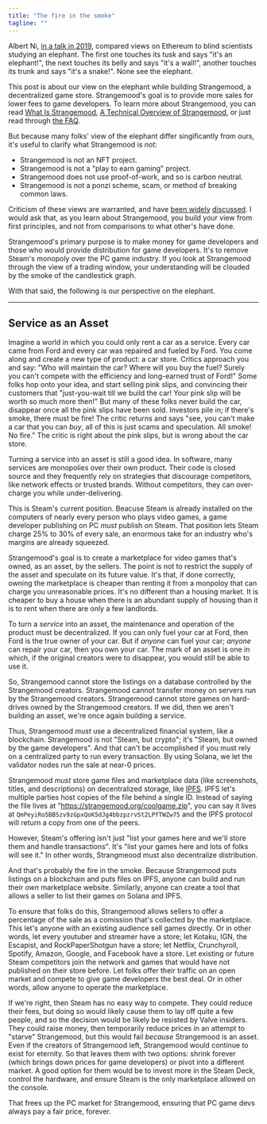 ```yaml
---
title: "The fire in the smoke"
tagline: ""
---
```


Albert Ni, [in a talk in 2019](https://www.youtube.com/watch?v=QndfwZF8YeY), compared views on Ethereum to blind scientists studying an elephant. The first one touches its tusk and says "it's an elephant!", the next touches its belly and says "it's a wall!", another touches its trunk and says "it's a snake!". None see the elephant.

This post is about our view on the elephant while building Strangemood, a decentralized game store. Strangemood's goal is to provide more sales for lower fees to game developers. To learn more about Strangemood, you can read [What Is Strangemood](/posts/what-is-strangemood), [A Technical Overview of Strangemood](/posts/technical-overview), or just read through [the FAQ](/about).

But because many folks' view of the elephant differ singificantly from ours, it's useful to clarify what Strangemood is _not_:

- Strangemood is not an NFT project.
- Strangemood is not a "play to earn gaming" project.
- Strangemood does not use proof-of-work, and so is carbon neutral.
- Strangemood is not a ponzi scheme, scam, or method of breaking common laws.

Criticism of these views are warranted, and have [been widely](https://web3isgoinggreat.com/) [discussed](https://www.mollywhite.net/annotations/latecomers-guide-to-crypto#). I would ask that, as you learn about Strangemood, you build your view from first principles, and not from comparisons to what other's have done.

Strangemood's primary purpose is to make money for game developers and those who would provide distribution for game developers. It's to remove Steam's monopoly over the PC game industry. If you look at Strangemood through the view of a trading window, your understanding will be clouded by the smoke of the candlestick graph.

With that said, the following is our perspective on the elephant.

---

## Service as an Asset

Imagine a world in which you could only rent a car as a service. Every car came from Ford and every car was repaired and fueled by Ford. You come along and create a new type of product: a car store. Critics approach you and say: "Who will maintain the car? Where will you buy the fuel? Surely you can't compete with the efficiency and long-earned trust of Ford!" Some folks hop onto your idea, and start selling pink slips, and convincing their customers that "just-you-wait till we build the car! Your pink slip will be worth so much more then!" But many of these folks never build the car, disappear once all the pink slips have been sold. Investors pile in; if there's smoke, there must be fire! The critic returns and says "see, you can't make a car that you can _buy_, all of this is just scams and speculation. All smoke! No fire." The critic is right about the pink slips, but is wrong about the car store.

Turning a service into an asset is still a good idea. In software, many services are monopolies over their own product. Their code is closed source and they frequently rely on strategies that discourage competitors, like network effects or trusted brands. Without competitors, they can over-charge you while under-delivering.

This is Steam's current position. Beacuse Steam is already installed on the computers of nearly every person who plays video games, a game developer publishing on PC _must_ publish on Steam. That position lets Steam charge 25% to 30% of every sale, an enormous take for an industry who's margins are already squeezed.

Strangemood's goal is to create a marketplace for video games that's owned, as an asset, by the sellers. The point is not to restrict the supply of the asset and speculate on its future value. It's that, if done correctly, owning the marketplace is cheaper than renting it from a monpoloy that can charge you unreasonable prices. It's no different than a housing market. It is cheaper to buy a house when there is an abundant supply of housing than it is to rent when there are only a few landlords.

To turn a _service_ into an asset, the maintenance and operation of the product must be decentralized. If you can only fuel your car at Ford, then Ford is the true owner of your car. But if _anyone_ can fuel your car; _anyone_ can repair your car, then you own your car. The mark of an asset is one in which, if the original creators were to disappear, you would still be able to use it.

So, Strangemood cannot store the listings on a database controlled by the Strangemood creators. Strangemood cannot transfer money on servers run by the Strangemood creators. Strangemood cannot store games on hard-drives owned by the Strangemood creators. If we did, then we aren't building an asset, we're once again building a service.

Thus, Strangemood _must_ use a decentralized financial system, like a blockchain. Strangemood is not "Steam, but crypto"; it's "Steam, but owned by the game developers". And that can't be accomplished if you must rely on a centralized party to run every transaction. By using Solana, we let the validator nodes run the sale at near-0 prices.

Strangemood _must_ store game files and marketplace data (like screenshots, titles, and descriptions) on decentralized storage, like [IPFS](https://ipfs.io/). IPFS let's multiple parties host copies of the file behind a single ID. Instead of saying the file lives at "https://strangemood.org/coolgame.zip", you can say it lives at `QmPeyiRo5BBSzv9zGpxQoK5dJg4bbzpzrvSt2LPfTWZw75` and the IPFS protocol will return a copy from one of the peers.

However, Steam's offering isn't just "list your games here and we'll store them and handle transactions". It's "list your games here and lots of folks will see it." In other words, Strangmeood must also decentralize distribution.

And that's probably the fire in the smoke. Because Strangemood puts listings on a blockchain and puts files on IPFS, anyone can build and run their _own_ marketplace website. Similarly, anyone can create a tool that allows a seller to list their games on Solana and IPFS.

To ensure that folks do this, Strangemood allows sellers to offer a percentage of the sale as a comission that's collected by the marketplace. This let's anyone with an existing audience sell games directly. Or in other words, let every youtuber and streamer have a store; let Kotaku, IGN, the Escapist, and RockPaperShotgun have a store; let Netflix, Crunchyroll, Spotify, Amazon, Google, and Facebook have a store. Let existing or future Steam competitors join the network and games that would have not published on their store before. Let folks offer their traffic on an open market and compete to give game developers the best deal. Or in other words, allow anyone to operate the marketplace.

If we're right, then Steam has no easy way to compete. They could reduce their fees, but doing so would likely cause them to lay off quite a few people, and so the decision would be likely be resisted by Valve insiders. They could raise money, then temporarily reduce prices in an attempt to "starve" Strangemood, but this would fail _because_ Strangemood is an asset. Even if the creators of Strangemood left, Strangemood would continue to exist for eternity. So that leaves them with two options: shrink forever (which brings down prices for game developers) or pivot into a different market. A good option for them would be to invest more in the Steam Deck, control the hardware, and ensure Steam is the only marketplace allowed on the console.

That frees up the PC market for Strangemood, ensuring that PC game devs always pay a fair price, forever.
